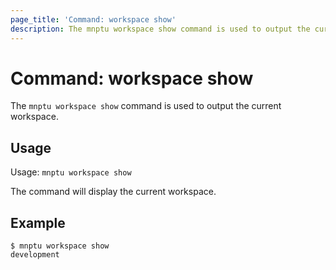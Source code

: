 ```yaml
---
page_title: 'Command: workspace show'
description: The mnptu workspace show command is used to output the current workspace.
---
```


# Command: workspace show

The `mnptu workspace show` command is used to output the current workspace.

## Usage

Usage: `mnptu workspace show`

The command will display the current workspace.

## Example

```
$ mnptu workspace show
development
```
